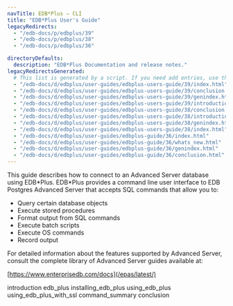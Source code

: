 ```yaml
---
navTitle: EDB*Plus — CLI
title: "EDB*Plus User's Guide"
legacyRedirects:
  - "/edb-docs/p/edbplus/39"
  - "/edb-docs/p/edbplus/38"
  - "/edb-docs/p/edbplus/36"

directoryDefaults:
  description: "EDB*Plus Documentation and release notes."
legacyRedirectsGenerated:
  # This list is generated by a script. If you need add entries, use the `legacyRedirects` key.
  - "/edb-docs/d/edbplus/user-guides/edbplus-users-guide/39/index.html"
  - "/edb-docs/d/edbplus/user-guides/edbplus-users-guide/39/conclusion.html"
  - "/edb-docs/d/edbplus/user-guides/edbplus-users-guide/39/genindex.html"
  - "/edb-docs/d/edbplus/user-guides/edbplus-users-guide/39/introduction.html"
  - "/edb-docs/d/edbplus/user-guides/edbplus-users-guide/38/conclusion.html"
  - "/edb-docs/d/edbplus/user-guides/edbplus-users-guide/38/introduction.html"
  - "/edb-docs/d/edbplus/user-guides/edbplus-users-guide/38/genindex.html"
  - "/edb-docs/d/edbplus/user-guides/edbplus-users-guide/38/index.html"
  - "/edb-docs/d/edbplus/user-guides/edbplus-guide/36/index.html"
  - "/edb-docs/d/edbplus/user-guides/edbplus-guide/36/whats_new.html"
  - "/edb-docs/d/edbplus/user-guides/edbplus-guide/36/genindex.html"
  - "/edb-docs/d/edbplus/user-guides/edbplus-guide/36/conclusion.html"
---
```


This guide describes how to connect to an Advanced Server database using EDB\*Plus. EDB\*Plus provides a command line user interface to EDB Postgres Advanced Server that accepts SQL commands that allow you to:

-   Query certain database objects
-   Execute stored procedures
-   Format output from SQL commands
-   Execute batch scripts
-   Execute OS commands
-   Record output

For detailed information about the features supported by Advanced Server, consult the complete library of Advanced Server guides available at:

[https://www.enterprisedb.com/docs](/epas/latest/)

<div class="toctree" maxdepth="4">

introduction edb_plus installing_edb_plus using_edb_plus using_edb_plus_with_ssl command_summary conclusion

</div>

